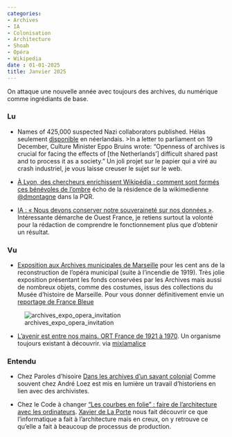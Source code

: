 ```yaml
---
categories:
- Archives 
- IA 
- Colonisation 
- Architecture 
- Shoah 
- Opéra 
- Wikipedia
date : 01-01-2025
title: Janvier 2025
---
```


On attaque une nouvelle année avec toujours des archives, du numérique comme ingrédiants de base.


### Lu

* Names of 425,000 suspected Nazi collaborators published. Hélas seulement [disponible](https://oorlogvoorderechter.nl/) en néerlandais. 
>In a letter to parliament on 19 December, Culture Minister Eppo Bruins wrote: "Openness of archives is crucial for facing the effects of [the Netherlands'] difficult shared past and to process it as a society." Un joli projet sur le papier qui a viré au crash industriel, je vous laisse creuser le sujet sur le web.

* [À Lyon, des chercheurs enrichissent Wikipédia : comment sont formés ces bénévoles de l’ombre](https://www.leprogres.fr/education/2025/01/01/a-lyon-des-chercheurs-enrichissent-wikipedia-comment-sont-formes-ces-benevoles-de-l-ombre) écho de la résidence de la wikimedienne [@dmontagne](https://mapstodon.space/@dmontagne) dans la PQR.

* [IA : « Nous devons conserver notre souveraineté sur nos données »](https://www.ouest-france.fr/high-tech/intelligence-artificielle/ia-nous-devons-conserver-notre-souverainete-sur-nos-donnees-46af6b92-d1c1-11ef-8aa9-6a8073542db7). Intéressante démarche de Ouest France, je retiens surtout la volonté pour la rédaction de comprendre le fonctionnement plus que d'obtenir un résultat.

### Vu

* [Exposition aux Archives municipales de Marseille](https://archives.marseille.fr/actualites/actualites-1/prochainement-decouvrez-l-exposition-l-opera-de-marseille-une-premiere-19/n:199) pour les cent ans de la reconstruction de l'opéra municipal (suite à l'incendie de 1919). Très jolie exposition présentant les fonds conservées par les Archives mais aussi de nombreux objets, comme des costumes, issus des collections du Musée d'histoire de Marseille. Pour vous donner définitivement envie un [reportage de France Bleue](https://www.francebleu.fr/infos/culture-loisirs/video-l-opera-de-marseille-devoile-ses-coulisses-dans-une-exposition-centenaire-immersive-et-fascinante-7943323)

![archives_expo_opera_invitation](https://hackmd.io/_uploads/BJdc1BHLJl.jpg)

* [L'avenir est entre nos mains. ORT France de 1921 à 1970](https://www.youtube.com/watch?v=Y74BW0nkwoU&ab_channel=ORTFRANCE). Un organisme toujours existant à découvrir. via [mixlamalice](https://social.sciences.re/@mXli1@sciences.re)


### Entendu

* Chez Paroles d'hisoire [Dans les archives d’un savant colonial](https://parolesdhistoire.fr/index.php/2025/01/13/364-dans-les-archives-dun-savant-colonial/) Comme souvent chez André Loez est mis en lumière un travail d'historiens en lien avec des archivistes.

* Chez le Code à changer ["Les courbes en folie" : faire de l'architecture avec les ordinateurs](https://www.radiofrance.fr/franceinter/podcasts/le-code-a-change/le-code-a-change-20-11-7151548). [Xavier de La Porte](https://mastodon.social/@xporte) nous fait découvrir ce que l'informatique a fait à l'architecture mais en creux, on y retrouve ce qu'elle a fait à beaucoup de processus de production.